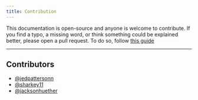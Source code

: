 ```yaml
---
title: Contribution
---
```


This documentation is open-source and anyone is welcome to contribute. If you find a typo, a missing word, or think something could be explained better, please open a pull request. To do so, follow [this guide](https://github.com/whopio/developer-documentation/blob/main/README.md)

---

## Contributors

- [@jedpattersonn](https://github.com/JedPattersonn)
- [@sharkey11](https://github.com/sharkey11)
- [@jacksonhuether](https://github.com/jacksonhuether)
